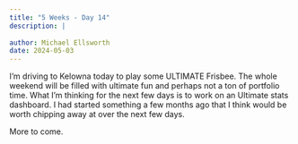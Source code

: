 ```yaml
---
title: "5 Weeks - Day 14"
description: |
  
author: Michael Ellsworth
date: 2024-05-03
---
```


I'm driving to Kelowna today to play some ULTIMATE Frisbee. The whole weekend will be filled with ultimate fun and perhaps not a ton of portfolio time. What I'm thinking for the next few days is to work on an Ultimate stats dashboard. I had started something a few months ago that I think would be worth chipping away at over the next few days.

More to come.
